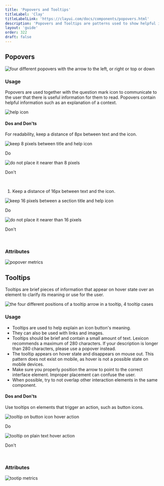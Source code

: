 ```yaml
---
title: 'Popovers and Tooltips'
titleLabel: 'Clay'
titleLabelLink: 'https://clayui.com/docs/components/popovers.html'
description: 'Popovers and Tooltips are patterns used to show helpful information in two different ways.'
layout: 'guide'
order: 322
draft: false
---
```



## Popovers

![four different popovers with the arrow to the left, or right or top or down](/images/lexicon/Popover.jpg)

### Usage

Popovers are used together with the question mark icon to communicate to the user that there is useful information for them to read. Popovers contain helpful information such as an explanation of a context.

![help icon](/images/lexicon/PopoverFromIcon.jpg)

#### Dos and Don'ts

For readability, keep a distance of 8px between text and the icon.

<Grid templateColumns="1fr 1fr" autoRows="auto" gap="2rem">
	<Grid.Item>
		<div class="image-container">
			<img
				src="/images/lexicon/PopoverTitleIconDo.jpg"
				alt="keep 8 pixels between title and help icon"
			/>
		</div>
		<p class="do">Do</p>
	</Grid.Item>
	<Grid.Item>
		<div class="image-container">
		<img
			src="/images/lexicon/PopoverTitleIconDont.jpg"
			alt="do not place it nearer than 8 pixels"
		/>
		</div>
		<p class="dont">Don't</p>
	</Grid.Item>
</Grid>
<br/>

1.  Keep a distance of 16px between text and the icon.

<Grid templateColumns="1fr 1fr" autoRows="auto" gap="2rem">
	<Grid.Item>
		<div class="image-container">
			<img
				src="/images/lexicon/PopoverSectionIconDo.jpg"
				alt="keep 16 pixels between a section title and help icon"
			/>
		</div>
		<p class="do">Do</p>
	</Grid.Item>
	<Grid.Item>
		<div class="image-container">
		<img
			src="/images/lexicon/PopoverSectionIconDont.jpg"
			alt="do not place it nearer than 16 pixels"
		/>
		</div>
		<p class="dont">Don't</p>
	</Grid.Item>
</Grid>
<br/>

<!--
<div class="row">
    <div class="dodont col-lg">
        <img class="do" src="/images/lexicon/PopoverSectionIconDo.jpg" alt="keep 16 pixels between a section title and help icon">
        <p class="do">Do</p>
    </div>
    <div class="dodont col-lg">
        <img class="dont" src="/images/lexicon/PopoverSectionIconDont.jpg" alt="do not place it nearer than 16 pixels">
        <p class="dont">Don't</p>
    </div>
</div> -->

### Attributes

![popover metrics](/images/lexicon/PopoverMetrics.jpg)

## Tooltips

Tooltips are brief pieces of information that appear on hover state over an element to clarify its meaning or use for the user.

![the four different positions of a tooltip arrow in a tooltip, 4 tooltip cases](/images/lexicon/Tooltip.jpg)

### Usage

-   Tooltips are used to help explain an icon button's meaning.
-   They can also be used with links and images.
-   Tooltips should be brief and contain a small amount of text. Lexicon recommends a maximum of 280 characters. If your description is longer than 280 characters, please use a popover instead.
-   The tooltip appears on hover state and disappears on mouse out. This pattern does not exist on mobile, as hover is not a possible state on mobile devices.
-   Make sure you properly position the arrow to point to the correct interface element. Improper placement can confuse the user.
-   When possible, try to not overlap other interaction elements in the same component.

#### Dos and Don'ts

Use tooltips on elements that trigger an action, such as button icons.

<Grid templateColumns="1fr 1fr" autoRows="auto" gap="2rem">
	<Grid.Item>
		<div class="image-container">
			<img
				src="/images/lexicon/TooltipDo.jpg"
				alt="tooltip on button icon hover action"
			/>
		</div>
		<p class="do">Do</p>
	</Grid.Item>
	<Grid.Item>
		<div class="image-container">
		<img
			src="/images/lexicon/TooltipDont.jpg"
			alt="tooltip on plain text hover action"
		/>
		</div>
		<p class="dont">Don't</p>
	</Grid.Item>
</Grid>
<br/>

<!--
<div class="row">
	<div class="dodont col-lg">
        <img class="do" src="/images/lexicon/TooltipDo.jpg" alt="tooltip on button icon hover action">
        <p class="do">Do</p>
	</div>
	<div class="dodont col-lg">
		<img class="dont" src="/images/lexicon/TooltipDont.jpg" alt="tooltip on plain text hover action">
		<p class="dont">Don't</p>
	</div>
</div> -->

### Attributes

![tootip metrics](/images/lexicon/TooltipMetrics.jpg)
